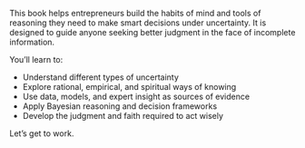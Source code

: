 
This book helps entrepreneurs build the habits of mind and tools of reasoning they need to make smart decisions under uncertainty. It is designed to guide anyone seeking better judgment in the face of incomplete information.

You’ll learn to:

- Understand different types of uncertainty
- Explore rational, empirical, and spiritual ways of knowing
- Use data, models, and expert insight as sources of evidence
- Apply Bayesian reasoning and decision frameworks
- Develop the judgment and faith required to act wisely

Let’s get to work.